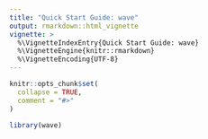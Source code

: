 ```yaml
---
title: "Quick Start Guide: wave"
output: rmarkdown::html_vignette
vignette: >
  %\VignetteIndexEntry{Quick Start Guide: wave}
  %\VignetteEngine{knitr::rmarkdown}
  %\VignetteEncoding{UTF-8}
---
```


```r
knitr::opts_chunk$set(
  collapse = TRUE,
  comment = "#>"
)
```

```r
library(wave)
```
